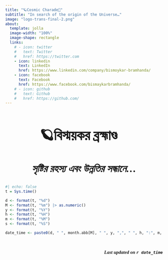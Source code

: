```yaml
---
title: "🪐Cosmic Charade🌠"
subtitle: "In search of the origin of the Universe…"
image: "logo-trans-final-2.png"
about:
  template: jolla
  image-width: "100%"
  image-shape: rectangle
  links:
    # - icon: twitter
    #   text: Twitter
    #   href: https://twitter.com
    - icon: linkedin
      text: LinkedIn
      href: https://www.linkedin.com/company/bismoykar-bramhanda/
    - icon: facebook
      text: Facebook
      href: https://www.facebook.com/bismaykarbramhanda/
    # - icon: github
    #   text: Github
    #   href: https://github.com/
---
```


# 🪐বিস্ময়কর ব্রহ্মাণ্ড🌠 {style="text-align: center; font-family: Li Alinur Subas Unicode; font-size: 45px"}

### *সৃষ্টির রহস্য এবং উন্নতির সন্ধানে...* {style="text-align: center; font-family: bensen; font-size: 32px"}

```r
#| echo: false
t = Sys.time()

d <- format(t, "%d")
M <- format(t, "%m") |> as.numeric()
y <- format(t, "%Y")
h <- format(t, "%H")
m <- format(t, "%M")
s <- format(t, "%S")

date_time <- paste0(d, " ", month.abb[M], " ", y, ",", " ", h, ":", m, ":", s, " ", "IST")
```

 

<script async src="https://pagead2.googlesyndication.com/pagead/js/adsbygoogle.js?client=ca-pub-8479395590405219"
     crossorigin="anonymous"></script>

::: {style="font-family: Bahnschrift; font-size: 15px; text-align: right"}
***Last updated on `r date_time`***
:::
